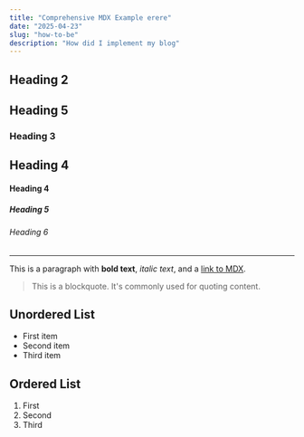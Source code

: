 ```yaml
---
title: "Comprehensive MDX Example erere"
date: "2025-04-23"
slug: "how-to-be"
description: "How did I implement my blog"
---
```


## Heading 2

## Heading 5

### Heading 3

## Heading 4

#### Heading 4

##### Heading 5

###### Heading 6

---

This is a paragraph with **bold text**, _italic text_, and a [link to MDX](https://mdxjs.com).

> This is a blockquote. It's commonly used for quoting content.

## Unordered List

- First item
- Second item
- Third item

## Ordered List

1. First
2. Second
3. Third
